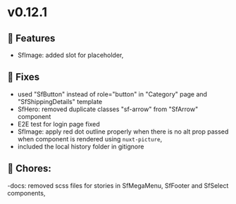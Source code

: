 
<Meta title="Releases/v0.12.x - Latest/v0.12.1/Change log" />

# v0.12.1

## 🚀 Features

- SfImage: added slot for placeholder,

## 🐛 Fixes

- used "SfButton" instead of role="button" in "Category" page and "SfShippingDetails" template
- SfHero: removed duplicate classes "sf-arrow" from "SfArrow" component
- E2E test for login page fixed
- SfImage: apply red dot outline properly when there is no alt prop passed when component is rendered using `nuxt-picture`,
- included the local history folder in gitignore

## 🧹 Chores:

-docs: removed scss files for stories in SfMegaMenu, SfFooter and SfSelect components,
